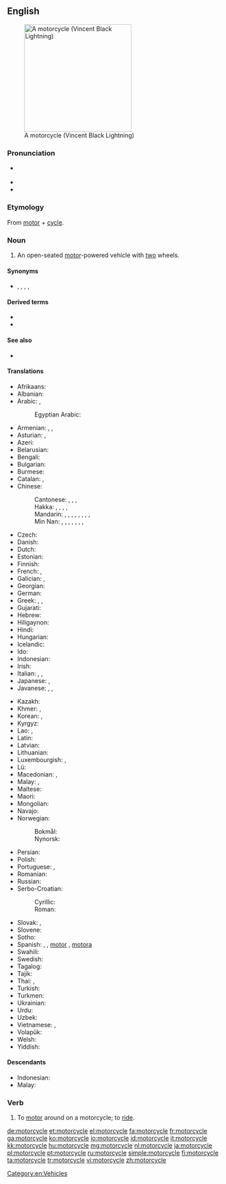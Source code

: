 ==English==
{{wikipedia}}
[[Image:VINCENT_Black_Lightning.jpg|thumb|right|250px|A motorcycle (Vincent Black Lightning)]]

===Pronunciation===
* {{a|US}} {{IPA|/ˈmoʊtərˌsaɪkəl/|lang=en}}
* {{rhymes|oʊtərˌsaɪkəl|lang=en}}
* {{hyphenation|mo|tor|cy|cle|lang=en}}

===Etymology===
From [[motor]] + [[cycle]].

===Noun===
{{en-noun}}

# An open-seated [[motor]]-powered vehicle with [[two]] wheels.

====Synonyms====
* {{sense|motor-powered vehicle}} {{l|en|bike}}, {{l|en|chopper}}, {{l|en|cycle}}, {{l|en|moped}}, {{l|en|motorbike}}

====Derived terms====
* {{l|en|motorcyclist}}
* {{l|en|motorcycling}}

====See also====
* {{l|en|scooter}}

====Translations====
{{trans-top|open-seated motor-powered vehicle with two wheels}}
* Afrikaans: {{t|af|motorfiets}}
* Albanian: {{t+|sq|motoçikletë|f}}
* Arabic: {{t|ar|مُوتُوسِيكَل|m|tr=mutusīkal}}, {{t|ar|مُوتُوسِيكِل|m|tr=motosikel}}
*: Egyptian Arabic: {{t|arz|متوسكل|m|tr=mutusekl|sc=Arab}}
* Armenian: {{t+|hy|մոտոցիկլետ}}, {{t|hy|մոտոցիկլ}}, {{qualifier|colloquial}} {{t+|hy|մոտո}}
* Asturian: {{t|ast|motocicleta|f}}, {{t|ast|moto|f}}
* Azeri: {{t|az|motosiklet}}
* Belarusian: {{t|be|матацы́кл|m|sc=Cyrl}}
* Bengali: {{t|bn|মোটরসাইকেল|tr=moţôrsa'ikel|sc=Beng}}
* Bulgarian: {{t+|bg|мотоцикле́т|m|sc=Cyrl}}
* Burmese: {{t|my|မော်တော်ဆိုင်ကယ်|sc=Mymr}}
* Catalan: {{t|ca|motocicleta|f}}, {{t|ca|moto|f}}
* Chinese:
*: Cantonese: {{t|yue|電單車|sc=Hani}}, {{t|yue|电单车|tr=din6 daan1 ce1|sc=Hani}}, {{t|yue|摩托車|sc=Hani}}, {{t|yue|摩托车|tr=mo1 tok3 ce1|sc=Hani}}
*: Hakka: {{t|hak|奧多拜|sc=Hani}}, {{t|hak|奥多拜|tr=ò-to-pái|sc=Hani}}, {{t|hak|機車|sc=Hani}}, {{t|hak|机车|tr=kî-chhâ|sc=Hani}}, {{t|hak|引擎|tr=ên-chín|sc=Hani}}
*: Mandarin: {{t+|cmn|摩托車|sc=Hani}}, {{t+|cmn|摩托车|tr=mótuōchē|sc=Hani}}, {{t+|cmn|機車|sc=Hani}}, {{t+|cmn|机车|tr=jīchē|sc=Hani}} {{qualifier|Taiwan}}, {{t+|cmn|摩托|tr=mótuō|sc=Hani}}, {{t|cmn|機器腳踏車|sc=Hani}}, {{t|cmn|机器脚踏车|tr=jīqì jiǎotàchē|sc=Hani}} {{qualifier|Taiwan}}, {{t|cmn|電單車|sc=Hani}}, {{t|cmn|电单车|tr=diàndānchē|sc=Hani}}
*: Min Nan: {{t|nan|撲撲車|sc=Hani}}, {{t|nan|扑扑车|tr=phok-phok-chhia|sc=Hani}}, {{t|nan|o͘-tó͘-bái|sc=Hani}}, {{t+|nan|機車|sc=Hani}}, {{t|nan|机车|tr=ki-chhia|sc=Hani}}, {{t|nan|引擎|tr=iân-jín|sc=Hani}}, {{t|nan|機器跤踏車|sc=Hani}}, {{t|nan|机器跤踏车|tr=ki-khì kha-ta̍h-chhia|sc=Hani}}
* Czech: {{t+|cs|motocykl|m}}
* Danish: {{t+|da|motorcykel|c}}
* Dutch: {{t+|nl|motorfiets|f}}
* Estonian: {{t|et|mootorratas}}
* Finnish: {{t+|fi|moottoripyörä}}
* French: {{t+|fr|moto|f}}, {{t+|fr|motocyclette|f}}
* Galician: {{t|gl|motocicleta|f}}, {{t|gl|moto|f}}
* Georgian: {{t|ka|მოტოციკლი}}
* German: {{t+|de|Motorrad|n}}
* Greek: {{t+|el|μηχανή|f}}, {{t+|el|δίκυκλο|n}}, {{t+|el|μοτοσικλέτα|f}}
* Gujarati: {{t|gu|મોટરસાયકલ|tr=mōṭarsāykal|sc=Gujr}}
* Hebrew: {{t+|he|אוֹפַנּוֹעַ|m|tr=ofanóa}}
* Hiligaynon: {{t|hil|motorsiklo}}
* Hindi: {{t|hi|मोटरसाइकल|f|sc=Deva}}
* Hungarian: {{t+|hu|motorkerékpár}}
* Icelandic: {{t+|is|mótorhjól|n}}
* Ido: {{t+|io|motorobiciklo}}
* Indonesian: {{t+|id|sepeda motor}}
* Irish: {{t+|ga|gluaisrothar|m}}
* Italian: {{t+|it|motocicletta|f}}, {{t+|it|moto|f}}, {{t+|it|motociclo|m}}
* Japanese: {{t+|ja|オートバイ|tr=ōtobai}}, {{t|ja|バイク|tr=baiku}}
* Javanese: {{t|jv|montor}}, {{t|jv|motor}}, {{t|jv|dogos}} {{qualifier|Yogyakarta slang}}
{{trans-mid}}
* Kazakh: {{t|kk|мотоцикл|sc=Cyrl}}
* Khmer: {{t|km|ទោចក្រយានយន្ត|tr=too cak yien yʊən|sc=Khmr}}, {{t|km|ម៉ូតូ|tr=mootoo|sc=Khmr}}
* Korean: {{t+|ko|오토바이|sc=Kore}}, {{t|ko|모터사이클|sc=Kore}}
* Kyrgyz: {{t|ky|мотоцикл|sc=Cyrl}}
* Lao: {{t+|lo|ລົດຈັກ|sc=Laoo}}, {{t|lo|ຣົຖຈັກ|sc=Laoo}}
* Latin: {{t|la|birota automatāria|f}}
* Latvian: {{t|lv|motocikls|m}}
* Lithuanian: {{t|lt|motociklas|m}}
* Luxembourgish: {{t|lb|Moto|f}}, {{t|lb|Motorrad|n}}
* Lü: {{t|khb|ᦷᦙᧉᦷᦒᧉ|sc=Talu}}
* Macedonian: {{t|mk|мотоци́кл|m}}, {{t|mk|мо́тор|m}}
* Malay: {{t|ms|sepeda motor}}, {{t|ms|motosikal}}
* Maltese: {{t|mt|mutur|m}}
* Maori: {{t|mi|motopaika}}
* Mongolian: {{t+|mn|мотоцикл|sc=Cyrl}}
* Navajo: {{t|nv|dziʼizítsoh}}
* Norwegian:
*: Bokmål: {{t|nb|motorsykkel|m}}
*: Nynorsk: {{t|nn|motorsykkel|m}}
* Persian: {{t+|fa|موتورسیکلت|tr=motorsiklet}}
* Polish: {{t+|pl|motocykl}}
* Portuguese: {{t+|pt|motocicleta|f}}, {{t+|pt|moto|f}}
* Romanian: {{t+|ro|motocicletă|f}}
* Russian: {{t+|ru|мотоци́кл|m}}
* Serbo-Croatian:
*: Cyrillic: {{t|sh|мотоцикл|m}}
*: Roman: {{t+|sh|motocikl|m}}
* Slovak: {{t|sk|motorka|f}}, {{t|sk|motocykel|m}}
* Slovene: {{t|sl|motocikel|m}}
* Sotho: {{t|st|sethuthuthu}}
* Spanish: {{t+|es|motocicleta|f}} {{qualifier|formal}}, {{t+|es|moto|f}}, [[motor]] {{g|m}} {{qualifier|Dominican Republic|colloquial}}, [[motora]] {{g|f}} {{qualifier|Puerto Rico|colloquial}}
* Swahili: {{t|sw|pikipiki}}
* Swedish: {{t+|sv|motorcykel|c}}
* Tagalog: {{t|tl|motorsiklo}}
* Tajik: {{t|tg|мотосикл|sc=Cyrl}}
* Thai: {{t|th|รถจักรยานยนต์|tr=rót-jàk-grà-yaan-yon|sc=Thai}}, {{t|th|มอเตอร์ไซค์|tr=mɔɔ-dtəə-sai|sc=Thai}}
* Turkish: {{t+|tr|motosiklet}}
* Turkmen: {{t|tk|motosikl}}
* Ukrainian: {{t|uk|мотоци́кл|m|sc=Cyrl}}
* Urdu: {{t|ur|موٹرسائیکل|f|tr=moṭarsāikal|sc=ur-Arab}}
* Uzbek: {{t+|uz|mototsikl}}
* Vietnamese: {{t|vi|xe mô tô}}, {{t+|vi|mô tô}}
* Volapük: {{t|vo|motorasaikul}}
* Welsh: {{t|cy|beic modur|m}}
* Yiddish: {{t|yi|מאָטאָציקל|m}}
{{trans-bottom}}

====Descendants====
* Indonesian: {{l|id|motosikal}}
* Malay: {{l|ms|motosikal}}

===Verb===
{{en-verb|motorcycl}}

# To [[motor]] around on a motorcycle; to [[ride]].

[[Category:en:Vehicles]]

[[de:motorcycle]]
[[et:motorcycle]]
[[el:motorcycle]]
[[fa:motorcycle]]
[[fr:motorcycle]]
[[ga:motorcycle]]
[[ko:motorcycle]]
[[io:motorcycle]]
[[id:motorcycle]]
[[it:motorcycle]]
[[kk:motorcycle]]
[[hu:motorcycle]]
[[mg:motorcycle]]
[[nl:motorcycle]]
[[ja:motorcycle]]
[[pl:motorcycle]]
[[pt:motorcycle]]
[[ru:motorcycle]]
[[simple:motorcycle]]
[[fi:motorcycle]]
[[ta:motorcycle]]
[[tr:motorcycle]]
[[vi:motorcycle]]
[[zh:motorcycle]]